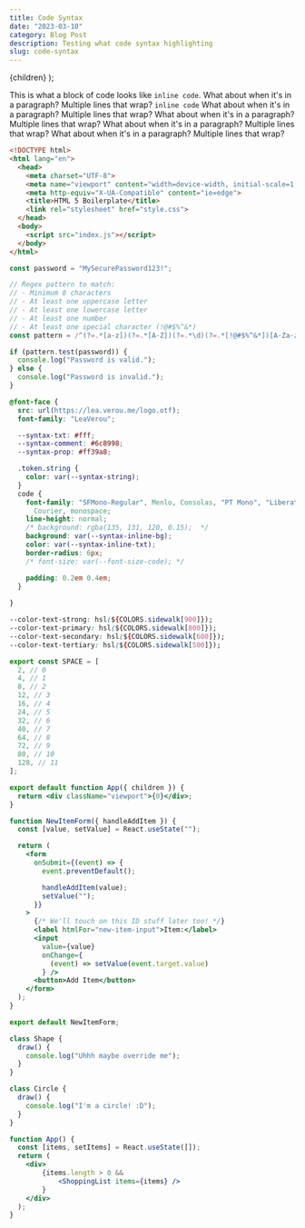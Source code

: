 ```yaml
---
title: Code Syntax
date: "2023-03-10"
category: Blog Post
description: Testing what code syntax highlighting
slug: code-syntax
---
```


  <BlogPostLayout meta={meta}>{children}</BlogPostLayout>
);

This is what a block of code looks like `inline code`. What about when it's in a paragraph? Multiple lines that wrap? `inline code` What about when it's in a paragraph? Multiple lines that wrap? What about when it's in a paragraph? Multiple lines that wrap? What about when it's in a paragraph? Multiple lines that wrap? What about when it's in a paragraph? Multiple lines that wrap?

```html
<!DOCTYPE html>
<html lang="en">
  <head>
    <meta charset="UTF-8">
    <meta name="viewport" content="width=device-width, initial-scale=1.0">
    <meta http-equiv="X-UA-Compatible" content="ie=edge">
    <title>HTML 5 Boilerplate</title>
    <link rel="stylesheet" href="style.css">
  </head>
  <body>
	<script src="index.js"></script>
  </body>
</html>
```

```js
const password = "MySecurePassword123!";

// Regex pattern to match: 
// - Minimum 8 characters
// - At least one uppercase letter
// - At least one lowercase letter
// - At least one number
// - At least one special character (!@#$%^&*)
const pattern = /^(?=.*[a-z])(?=.*[A-Z])(?=.*\d)(?=.*[!@#$%^&*])[A-Za-z\d!@#$%^&*]{8,}$/;

if (pattern.test(password)) {
  console.log("Password is valid.");
} else {
  console.log("Password is invalid.");
}
```

```css
@font-face {
  src: url(https://lea.verou.me/logo.otf);
  font-family: "LeaVerou";

  --syntax-txt: #fff;
  --syntax-comment: #6c8998;
  --syntax-prop: #ff39a8;

  .token.string {
    color: var(--syntax-string);
  }
  code {
    font-family: "SFMono-Regular", Menlo, Consolas, "PT Mono", "Liberation Mono",
      Courier, monospace;
    line-height: normal;
    /* background: rgba(135, 131, 120, 0.15);  */
    background: var(--syntax-inline-bg);
    color: var(--syntax-inline-txt);
    border-radius: 6px;
    /* font-size: var(--font-size-code); */

    padding: 0.2em 0.4em;
  }
  
}
```

```css
--color-text-strong: hsl(${COLORS.sidewalk[900]});
--color-text-primary: hsl(${COLORS.sidewalk[800]});
--color-text-secondary: hsl(${COLORS.sidewalk[600]});
--color-text-tertiary: hsl(${COLORS.sidewalk[500]});
```

```js
export const SPACE = [
  2, // 0
  4, // 1
  8, // 2
  12, // 3
  16, // 4
  24, // 5
  32, // 6
  40, // 7
  64, // 8
  72, // 9
  80, // 10
  128, // 11
];
```

```jsx
export default function App({ children }) {
  return <div className="viewport">{0}</div>;
}
```

```jsx
function NewItemForm({ handleAddItem }) {
  const [value, setValue] = React.useState("");

  return (
    <form
      onSubmit={(event) => {
        event.preventDefault();

        handleAddItem(value);
        setValue("");
      }}
    >
      {/* We'll touch on this ID stuff later too! */}
      <label htmlFor="new-item-input">Item:</label>
      <input 
        value={value} 
        onChange={
          (event) => setValue(event.target.value)
        } />
      <button>Add Item</button>
    </form>
  );
}

export default NewItemForm;
```

```js
class Shape {
  draw() {
    console.log("Uhhh maybe override me");
  }
}

class Circle {
  draw() {
    console.log("I'm a circle! :D");
  }
}
```

```jsx
function App() {
  const [items, setItems] = React.useState([]);
  return (
    <div>
        {items.length > 0 && 
            <ShoppingList items={items} />
        }
    </div>
  );
}
```
